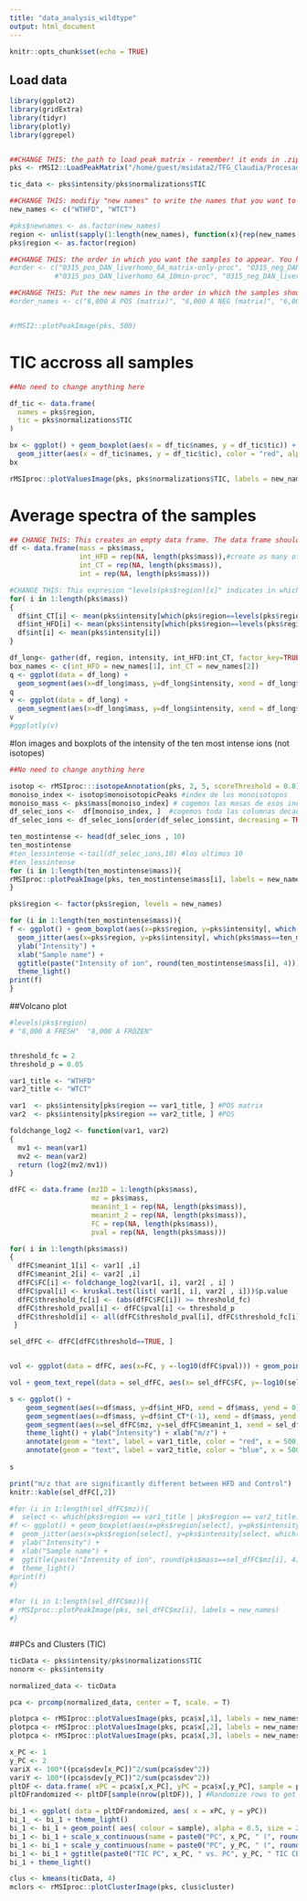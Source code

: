 ```yaml
---
title: "data_analysis_wildtype"
output: html_document
---
```


```r
knitr::opts_chunk$set(echo = TRUE)
```

## Load data

```r
library(ggplot2)
library(gridExtra)
library(tidyr)
library(plotly)
library(ggrepel)


##CHANGE THIS: the path to load peak matrix - remember! it ends in .zip if generated with rMSIproc, and ends in .pkmat if generated with rMSI2
pks <- rMSI2::LoadPeakMatrix("/home/guest/msidata2/TFG_Claudia/Procesado/merged-peakmatrix.pkmat")

tic_data <- pks$intensity/pks$normalizations$TIC

##CHANGE THIS: modifiy "new names" to write the names that you want to see appearing as the name of tha sample. IMPORTANT! The order has to be the same as in pks$names. You can print pks$names in the console to see what it is the original order
new_names <- c("WTHFD", "WTCT")

#pks$newnames <- as.factor(new_names)
region <- unlist(sapply(1:length(new_names), function(x){rep(new_names[x], pks$numPixels[x])}))
pks$region <- as.factor(region)

##CHANGE THIS: the order in which you want the samples to appear. You have to do that by using the names that appear in pks$names
#order <- c("0315_pos_DAN_liverhomo_6A_matrix-only-proc", "0315_neg_DAN_liverhomo_6A_matrix-only-proc",
           #"0315_pos_DAN_liverhomo_6A_10min-proc", "0315_neg_DAN_liverhomo_6A_10min-proc")

##CHANGE THIS: Put the new names in the order in which the samples should appear
#order_names <- c("6,000 A POS (matrix)", "6,000 A NEG (matrix)", "6,000 A POS", "6,000 A NEG")


#rMSI2::plotPeakImage(pks, 500)
```

# TIC accross all samples

```r

##No need to change anything here

df_tic <- data.frame(
  names = pks$region,
  tic = pks$normalizations$TIC
)

bx <- ggplot() + geom_boxplot(aes(x = df_tic$names, y = df_tic$tic)) + xlab("Thickness in nm") + ylab("Total intensity") +
  geom_jitter(aes(x = df_tic$names, y = df_tic$tic), color = "red", alpha = 0.2, size = 0.4) + ggtitle("Total TIC")
bx

rMSIproc::plotValuesImage(pks, pks$normalizations$TIC, labels = new_names, scale_title = "Total TIC in each pixel")
```

# Average spectra of the samples

```r

## CHANGE THIS: This creates an empty data frame. The data frame should have as many columns with "int" as samples you want to compare, plus one for the total intensity (in this examples, there were 6 samples to compare)
df <- data.frame(mass = pks$mass,
                 int_HFD = rep(NA, length(pks$mass)),#create as many of these columns as samples you have
                 int_CT = rep(NA, length(pks$mass)),
                 int = rep(NA, length(pks$mass)))

#CHANGE THIS: This expresion "levels(pks$region)[x]" indicates in which order the sample was in the original peak matrix. In this example, the sample that we want to appear first (40 sec _ 1) appeared in the 6th position in pks$names. Change the "x" in "levels(pks$region)[x]" accordingly
for( i in 1:length(pks$mass))
{
  df$int_CT[i] <- mean(pks$intensity[which(pks$region==levels(pks$region)[1]), i]) 
  df$int_HFD[i] <- mean(pks$intensity[which(pks$region==levels(pks$region)[2]), i])
  df$int[i] <- mean(pks$intensity[i])
}

df_long<- gather(df, region, intensity, int_HFD:int_CT, factor_key=TRUE)
box_names <- c(int_HFD = new_names[1], int_CT = new_names[2])
q <- ggplot(data = df_long) +
  geom_segment(aes(x=df_long$mass, y=df_long$intensity, xend = df_long$mass, yend = 0)) + theme_light() + ylab("Intensity") + xlab("m/z") + facet_grid(df_long$region ~ ., labeller = as_labeller(box_names))
q 
v <- ggplot(data = df_long) +
  geom_segment(aes(x=df_long$mass, y=df_long$intensity, xend = df_long$mass, yend = 0)) + theme_light() + ylab("Intensity") + xlab("m/z") + facet_grid(~df_long$region , labeller = as_labeller(box_names))
v 
#ggplotly(v)


```
#Ion images and boxplots of the intensity of the ten most intense ions (not isotopes)
```r
##No need to change anything here

isotop <- rMSIproc:::isotopeAnnotation(pks, 2, 5, scoreThreshold = 0.8)
monoiso_index <- isotop$monoisotopicPeaks #index de los monoisotopos
monoiso_mass <- pks$mass[monoiso_index] # cogemos las masas de esos index
df_selec_ions <-  df[monoiso_index, ]  #cogemos toda las columnas decada una de las masas 
df_selec_ions <- df_selec_ions[order(df_selec_ions$int, decreasing = TRUE),] #ordenamos de mas intenso a menos

ten_mostintense <- head(df_selec_ions , 10)
ten_mostintense
#ten_lessintense <-tail(df_selec_ions,10) #los ultimos 10
#ten_lessintense
for (i in 1:length(ten_mostintense$mass)){
rMSIproc::plotPeakImage(pks, ten_mostintense$mass[i], labels = new_names)
}

pks$region <- factor(pks$region, levels = new_names)

for (i in 1:length(ten_mostintense$mass)){
f <- ggplot() + geom_boxplot(aes(x=pks$region, y=pks$intensity[, which(pks$mass==ten_mostintense$mass[i])])) +
  geom_jitter(aes(x=pks$region, y=pks$intensity[, which(pks$mass==ten_mostintense$mass[i])]), color = "blue", size = 0.4, alpha = 0.2) +
  ylab("Intensity") +
  xlab("Sample name") +
  ggtitle(paste("Intensity of ion", round(ten_mostintense$mass[i], 4))) +
  theme_light()
print(f)
}
```

##Volcano plot 

```r
#levels(pks$region)
# "8,000 A FRESH"  "8,000 A FROZEN"  


threshold_fc = 2
threshold_p = 0.05

var1_title <- "WTHFD"
var2_title <- "WTCT"

var1  <- pks$intensity[pks$region == var1_title, ] #POS matrix
var2  <- pks$intensity[pks$region == var2_title, ] #POS

foldchange_log2 <- function(var1, var2)
{
  mv1 <- mean(var1)
  mv2 <- mean(var2)
  return (log2(mv2/mv1))
}

dfFC <- data.frame (mzID = 1:length(pks$mass),
                    mz = pks$mass,
                    meanint_1 = rep(NA, length(pks$mass)),
                    meanint_2 = rep(NA, length(pks$mass)),
                    FC = rep(NA, length(pks$mass)),
                    pval = rep(NA, length(pks$mass)))

for( i in 1:length(pks$mass))
{
  dfFC$meanint_1[i] <- var1[ ,i]
  dfFC$meanint_2[i] <- var2[ ,i]
  dfFC$FC[i] <- foldchange_log2(var1[, i], var2[ , i] )
  dfFC$pval[i] <- kruskal.test(list( var1[, i], var2[ , i]))$p.value
  dfFC$threshold_fc[i] <- (abs(dfFC$FC[i]) >= threshold_fc)
  dfFC$threshold_pval[i] <- dfFC$pval[i] <= threshold_p
  dfFC$threshold[i] <- all(dfFC$threshold_pval[i], dfFC$threshold_fc[i])
 }

sel_dfFC <- dfFC[dfFC$threshold==TRUE, ]


vol <- ggplot(data = dfFC, aes(x=FC, y =-log10(dfFC$pval))) + geom_point(aes(colour=dfFC$threshold, mapping = pks$mass), alpha=0.75, size=1.75) + theme_light() + xlab("fold change") + ylab("-log10 p-value") + ggtitle(paste("Volcano plot:", var1_title,  "(left) vs", var2_title, "(right)")) + scale_color_discrete(name = "Threshold")

vol + geom_text_repel(data = sel_dfFC, aes(x= sel_dfFC$FC, y=-log10(sel_dfFC$pval), label = round(sel_dfFC$mz, 4)), colour = "grey")

s <- ggplot() +
    geom_segment(aes(x=df$mass, y=df$int_HFD, xend = df$mass, yend = 0), colour = "red") + 
    geom_segment(aes(x=df$mass, y=df$int_CT*(-1), xend = df$mass, yend = 0), colour = "blue") +
    geom_segment(aes(x=sel_dfFC$mz, y=sel_dfFC$meanint_1, xend = sel_dfFC$mz, yend = 0), colour = "green") + 
    theme_light() + ylab("Intensity") + xlab("m/z") +
    annotate(geom = "text", label = var1_title, color = "red", x = 500, y = max(df$int_HFD)) + 
    annotate(geom = "text", label = var2_title, color = "blue", x = 500, y = min(df$int_CT * (-1)))
  
s

print("m/z that are significantly different between HFD and Control")
knitr::kable(sel_dfFC[,2])

#for (i in 1:length(sel_dfFC$mz)){
#  select <- which(pks$region == var1_title | pks$region == var2_title) 
#f <- ggplot() + geom_boxplot(aes(x=pks$region[select], y=pks$intensity[select, which(pks$mass==sel_dfFC$mz[i])])) +
#  geom_jitter(aes(x=pks$region[select], y=pks$intensity[select, which(pks$mass==sel_dfFC$mz[i])]), color = "blue", size = 0.4, alpha = 0.2) +
#  ylab("Intensity") +
#  xlab("Sample name") +
#  ggtitle(paste("Intensity of ion", round(pks$mass==sel_dfFC$mz[i], 4))) +
#  theme_light()
#print(f)
#}

#for (i in 1:length(sel_dfFC$mz)){
# rMSIproc::plotPeakImage(pks, sel_dfFC$mz[i], labels = new_names)
#}



```

##PCs and Clusters (TIC)

```r
ticData <- pks$intensity/pks$normalizations$TIC
nonorm <- pks$intensity

normalized_data <- ticData

pca <- prcomp(normalized_data, center = T, scale. = T)

plotpca <- rMSIproc::plotValuesImage(pks, pca$x[,1], labels = new_names, scale_title = "TIC PC1")
plotpca <- rMSIproc::plotValuesImage(pks, pca$x[,2], labels = new_names, scale_title = "TIC PC2")
plotpca <- rMSIproc::plotValuesImage(pks, pca$x[,3], labels = new_names, scale_title = "TIC PC3")

x_PC <- 1
y_PC <- 2
variX <- 100*((pca$sdev[x_PC])^2/sum(pca$sdev^2))
variY <- 100*((pca$sdev[y_PC])^2/sum(pca$sdev^2))
pltDF <- data.frame( xPC = pca$x[,x_PC], yPC = pca$x[,y_PC], sample = pks$region)
pltDFrandomized <- pltDF[sample(nrow(pltDF)), ] #Randomize rows to get a better plot

bi_1 <- ggplot( data = pltDFrandomized, aes( x = xPC, y = yPC))
bi_1_ <- bi_1 + theme_light()
bi_1 <- bi_1 + geom_point( aes( colour = sample), alpha = 0.5, size = 2)
bi_1 <- bi_1 + scale_x_continuous(name = paste0("PC", x_PC, " (", round(variX, digits = 2), "%)"))
bi_1 <- bi_1 + scale_y_continuous(name = paste0("PC", y_PC, " (", round(variY, digits = 2), "%)"))
bi_1 <- bi_1 + ggtitle(paste0("TIC PC", x_PC, " vs. PC", y_PC, " TIC CENTER SCALE TRUE"))
bi_1 + theme_light()

clus <- kmeans(ticData, 4)
mclors <- rMSIproc::plotClusterImage(pks, clus$cluster)

```
